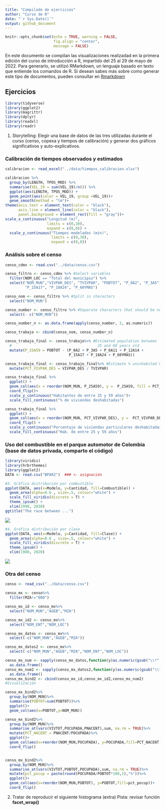 ```yaml
---
title: "Compilado de ejercicios"
author: "Curso de R"
date: "`r Sys.Date()`"
output: github_document
---
```


```r
knitr::opts_chunk$set(echo = TRUE, warning = FALSE, 
                      fig.align = "center",
                      message = FALSE)
```

En este documento se compilan las visualizaciones realizadad en la primera edición del curso de introducción a R, impartido del 25 al 29 de mayo de 2022. Para generarlo, se utilizó RMarkdown, un lenguaje basado en texto que entiende los comandos de R. Si desean sabes más sobre como generar este tipo de documentos, pueden consultar en [Rmarkdown](https://bookdown.org/yihui/rmarkdown/)

## Ejercicios

```r
library(tidyverse)
library(ggplot2)
library(magrittr) 
library(dplyr)    
library(readxl)
library(readr)
```


1. Storytelling: Elegir una base de datos de las tres utilizadas durante el curso
(censo, copexa y tiempos de calibración) y generar dos gráficos significativos y
auto-explicativos.

### Calibración de tiempos observados y estimados
```r
calibracion <- read_excel("../data/tiempos_calibracion.xlsx")

calibracion %>%
  group_by(LENGTH, TPOS_MOD) %>%
  summarise(VEL_19 = sum(VEL_19)/n()) %>%
  ggplot(aes(LENGTH, TPOS_MOD)) +
  geom_point(aes(color = VEL_19, group =VEL_19))+
  geom_smooth(method = "lm")+
theme(axis.text = element_text(color = "black"),
      axis.line = element_line(color = "black"),
      panel.background = element_rect(fill = "gray"))+
scale_x_continuous("Longitud (m)",
                   limits = c(0,30),
                   expand = c(0,0)) +
  scale_y_continuous("Tiempos modelados (min)",
                     limits = c(0,30),
                     expand = c(0,0))
```

### Análisis sobre el censo
```r

censo_cdmx <- read.csv("../data/censo.csv")

censo_filtro <- censo_cdmx %>% #Select variables
  filter(NOM_LOC == "Total del municipio") %>%
  select("NOM_MUN","VIVPAR_DES", "TVIVPAR", "POBTOT", "P_0A2", "P_3A5", "P_6A11", "P_12A14",
         "P_15A17", "P_18A24", "P_60YMAS")

censo_nom <- censo_filtro %>% #Split in characters
  select("NOM_MUN")

censo_number <- censo_filtro %>% #Separate characters that should be numbers
  select(- c("NOM_MUN"))

censo_number_n <- as.data.frame(apply(censo_number, 2, as.numeric))

censo_trabajo <- cbind(censo_nom, censo_number_n)

censo_trabajo_final <- censo_trabajo%>% #Estimated population between
  #                                       25 and 60 years old
  mutate(P_25A59 = POBTOT - (P_0A2 + P_3A5 + P_6A11 + P_12A14 +
                             P_15A17 + P_18A24 + P_60YMAS))

censo_trabajo_final <- censo_trabajo_final%>% #Estimate % uninhabited house
  mutate(PCT_VIVPAR_DES = VIVPAR_DES / TVIVPAR)

censo_trabajo_final %>%
  ggplot() + 
  geom_col(aes(x = reorder(NOM_MUN, P_25A59), y =  P_25A59, fill = PCT_VIVPAR_DES)) +
  coord_flip()+
  scale_y_continuous("Habitantes de entre 25 y 59 años")+
  scale_fill_continuous("% de viviendas deshabitadas")

censo_trabajo_final %>%
  ggplot() + 
  geom_col(aes(x = reorder(NOM_MUN, PCT_VIVPAR_DES), y =  PCT_VIVPAR_DES, fill = P_25A59)) +
  coord_flip() +
  scale_y_continuous("Porcentaje de viviendas particulares deshabitadas") +
  scale_fill_continuous("Hab. de entre 25 y 59 años")
```

### Uso del combustible en el parque automotor de Colombia (base de datos privada, comparto el código)

```r
library(viridis)
library(hrbrthemes)
library(ggplot2)
DATA <- read.csv("BPAR2")  ### <- asignación

#3. Gráfica distribución por combustible
ggplot(DATA, aes(x=Modelo, y=Cantidad, fill=Combustible)) + 
  geom_area(alpha=0.6 , size=.5, colour="white") +
  scale_fill_viridis(discrete = T) +
  theme_ipsum() + 
  xlim(1990, 2030)
ggtitle("The race between ...")
```

![](Compilado_files/figure-gfm/Captura.jpg)

```r
#4. Gráfica distribución por clase
ggplot(DATA, aes(x=Modelo, y=Cantidad, fill=Clase)) + 
  geom_area(alpha=0.6 , size=.5, colour="white") +
  scale_fill_viridis(discrete = T) +
  theme_ipsum() + 
  xlim(1980, 2020)
```

![](Compilado_files/figure-gfm/Imagen2.jpg)

### Otra del censo

```r
censo <- read_csv("../data/censo.csv")

censo_mx <- censo%>%
  filter(MZA!="000")

censo_mx_id <- censo_mx%>%
  select("NOM_MUN","AGEB","MZA")

censo_mx_id2 <- censo_mx%>%
  select("NOM_ENT","NOM_LOC")

censo_mx_datos <- censo_mx%>%
  select(-c("NOM_MUN","AGEB","MZA"))

censo_mx_datos2 <- censo_mx%>%
  select(-c("NOM_MUN","AGEB","MZA","NOM_ENT","NOM_LOC"))

censo_mx_num <- sapply(censo_mx_datos,function(y)as.numeric(gsub("\\*","0",y)))%>%
  as.data.frame()
censo_mx_num2 <- sapply(censo_mx_datos2,function(y)as.numeric(gsub("\\*","0",y)))%>%
  as.data.frame()
censo_mx_bind2 <- cbind(censo_mx_id,censo_mx_id2,censo_mx_num2)
#Visualización

censo_mx_bind2%>%
  group_by(NOM_MUN)%>%
  summarise(POBTOT=sum(POBTOT))%>%
  ggplot()+
  geom_col(aes(x=POBTOT,y=NOM_MUN))

censo_mx_bind2%>%
  group_by(NOM_MUN)%>%
  summarise_at(vars(VIVTOT,POCUPADA,PNACENT),sum, na.rm = TRUE)%>%
  mutate(PCT_NACENT = PNACENT/POCUPADA)%>%
  ggplot()+
  geom_col(aes(x=reorder(NOM_MUN,POCUPADA), y=POCUPADA,fill=PCT_NACENT))+
  coord_flip()


censo_mx_bind2%>%
  group_by(NOM_MUN)%>%
  summarise_at(vars(VIVTOT,POBTOT,POCUPADA),sum, na.rm = TRUE)%>%
  mutate(pct_pocup = paste(round(POCUPADA/POBTOT*100,2),"%"))%>%
  ggplot()+
  geom_col(aes(x=reorder(NOM_MUN,POBTOT), y=POBTOT,fill=pct_pocup))+
  coord_flip()
```


2. Tratar de reproducir el siguiente histograma (extra)
Pista: revisar función **facet_wrap()**

